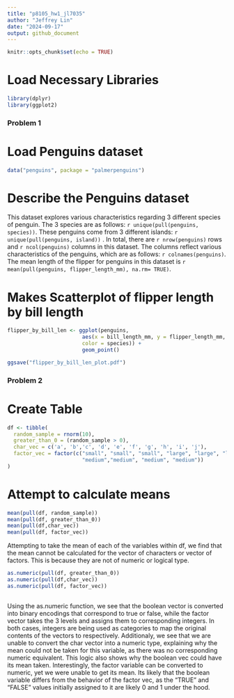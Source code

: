 ```yaml
---
title: "p8105_hw1_jl7035"
author: "Jeffrey Lin"
date: "2024-09-17"
output: github_document
---
```


```r
knitr::opts_chunk$set(echo = TRUE)
```

# Load Necessary Libraries
```r
library(dplyr)
library(ggplot2)
```


### Problem 1

# Load Penguins dataset
```r
data("penguins", package = "palmerpenguins")

```

# Describe the Penguins dataset

This dataset explores various characteristics regarding 3 different species
of penguin. The 3 species are as follows: `r unique(pull(penguins, species))`. 
These penguins come from 3 different islands: `r unique(pull(penguins, island))`
. In total, there are `r nrow(penguins)` rows and `r ncol(penguins)` columns in 
this dataset. The columns reflect various characteristics of the penguins, which 
are as follows: `r colnames(penguins)`. The mean length of the flipper for 
penguins in this dataset is `r mean(pull(penguins, flipper_length_mm), na.rm= TRUE)`. 


# Makes Scatterplot of flipper length by bill length 

```r
flipper_by_bill_len <- ggplot(penguins, 
                        aes(x = bill_length_mm, y = flipper_length_mm, 
                        color = species)) + 
                        geom_point()

ggsave("flipper_by_bill_len_plot.pdf")
```


### Problem 2


# Create Table
```r
df <- tibble(
  random_sample = rnorm(10),
  greater_than_0 = (random_sample > 0),
  char_vec = c('a', 'b','c', 'd', 'e', 'f', 'g', 'h', 'i', 'j'),
  factor_vec = factor(c("small", "small", "small", "large", "large", "large",
                        "medium","medium", "medium", "medium"))
)

```

# Attempt to calculate means
```r
mean(pull(df, random_sample))
mean(pull(df, greater_than_0))
mean(pull(df,char_vec))
mean(pull(df, factor_vec))


```
Attempting to take the mean of each of the variables within df, we find that 
the mean cannot be calculated for the vector of characters or vector of factors.
This is because they are not of numeric or logical type.

```r

as.numeric(pull(df, greater_than_0))
as.numeric(pull(df,char_vec))
as.numeric(pull(df, factor_vec))
            
```
Using the as.numeric function, we see that the boolean vector is converted into
binary encodings that correspond to true or false, while the factor vector 
takes the 3 levels and assigns them to corresponding integers. In both cases, 
integers are being used as categories to map the original contents of the 
vectors to respectively. Additionaly, we see that we are unable to convert 
the char vector into a numeric type, explaining why the mean could not be 
taken for this variable, as there was no corresponding numeric equivalent. This
logic also shows why the boolean vec could have its mean taken. Interestingly,
the factor variable can be converted to numeric, yet we were unable to get its
mean. Its likely that the boolean variable differs from the behavior of the 
factor vec, as the "TRUE" and "FALSE" values initially assigned to it are 
likely 0 and 1 under the hood.
